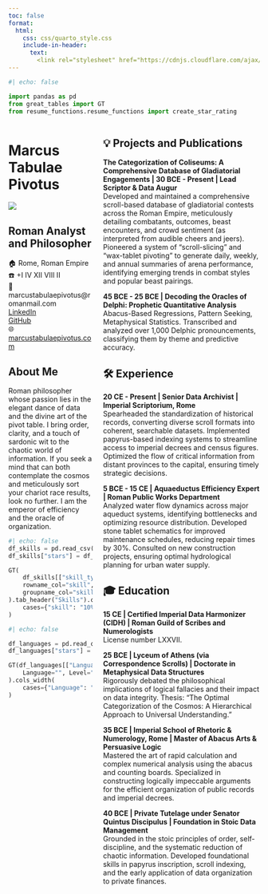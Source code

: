 ```yaml
---
toc: false
format:
  html:
    css: css/quarto_style.css
    include-in-header:
      text:
        <link rel="stylesheet" href="https://cdnjs.cloudflare.com/ajax/libs/font-awesome/6.4.0/css/all.min.css">
---
```

```python
#| echo: false

import pandas as pd
from great_tables import GT
from resume_functions.resume_functions import create_star_rating
```

::: {.columns}

::: {.column .side-column width="35%"}
# Marcus Tabulae Pivotus

![](./data/logo.png)

## Roman Analyst and Philosopher

🏠 Rome, Roman Empire  
☎️ +I IV XII VIII II  
📧 marcustabulaepivotus@romanmail.com  
<i class="fa-brands fa-linkedin-in"></i> [LinkedIn]()    
<i class="fa-brands fa-github"></i> [GitHub]()  
🌐 [marcustabulaepivotus.com]()  

## About Me
Roman philosopher whose passion lies in the elegant dance of data and the divine art of the pivot table. I bring order, clarity, and a touch of sardonic wit to the chaotic world of information. If you seek a mind that can both contemplate the cosmos and meticulously sort your chariot race results, look no further. I am the emperor of efficiency and the oracle of organization.

```python
#| echo: false
df_skills = pd.read_csv("./data/skills.csv")
df_skills["stars"] = df_skills["mark"].apply(create_star_rating)

GT(
    df_skills[["skill_type", "skill", "description", "stars"]],
    rowname_col="skill",
    groupname_col="skill_type",
).tab_header("Skills").cols_label(skill="", description="", stars="").cols_width(
    cases={"skill": "10%", "description": "50%", "stars": "20%"}
)
```

```python
#| echo: false

df_languages = pd.read_csv("./data/languages.csv")
df_languages["stars"] = df_languages["mark"].apply(create_star_rating)

GT(df_languages[["Language", "Level", "stars"]]).tab_header("Languages").cols_label(
    Language="", Level="", stars=""
).cols_width(
    cases={"Language": "20%", "Level": "20%", "stars": "10%"}
)
```
:::
::: {.column .main-section width="65%"}

## 💡 Projects and Publications

**The Categorization of Coliseums: A Comprehensive Database of Gladiatorial Engagements | 30 BCE - Present | Lead Scriptor & Data Augur**  
Developed and maintained a comprehensive scroll-based database of gladiatorial contests across the Roman Empire, meticulously detailing combatants, outcomes, beast encounters, and crowd sentiment (as interpreted from audible cheers and jeers).
Pioneered a system of "scroll-slicing" and "wax-tablet pivoting" to generate daily, weekly, and annual summaries of arena performance, identifying emerging trends in combat styles and popular beast pairings.


**45 BCE - 25 BCE | Decoding the Oracles of Delphi: Prophetic Quantitative Analysis**  
Abacus-Based Regressions, Pattern Seeking, Metaphysical Statistics. Transcribed and analyzed over 1,000 Delphic pronouncements, classifying them by theme and predictive accuracy.

## 🛠️ Experience

**20 CE - Present | Senior Data Archivist | Imperial Scriptorium, Rome**  
Spearheaded the standardization of historical records, converting diverse scroll formats into coherent, searchable datasets. Implemented papyrus-based indexing systems to streamline access to imperial decrees and census figures. Optimized the flow of critical information from distant provinces to the capital, ensuring timely strategic decisions.

**5 BCE - 15 CE | Aquaeductus Efficiency Expert | Roman Public Works Department**  
Analyzed water flow dynamics across major aqueduct systems, identifying bottlenecks and optimizing resource distribution. Developed stone tablet schematics for improved maintenance schedules, reducing repair times by 30%. Consulted on new construction projects, ensuring optimal hydrological planning for urban water supply.

## 🎓 Education

**15 CE | Certified Imperial Data Harmonizer (CIDH) | Roman Guild of Scribes and Numerologists**  
License number LXXVII. 

**25 BCE | Lyceum of Athens (via Correspondence Scrolls) | Doctorate in Metaphysical Data Structures**  
Rigorously debated the philosophical implications of logical fallacies and their impact on data integrity.
Thesis: "The Optimal Categorization of the Cosmos: A Hierarchical Approach to Universal Understanding."

**35 BCE | Imperial School of Rhetoric & Numerology, Rome | Master of Abacus Arts & Persuasive Logic**  
Mastered the art of rapid calculation and complex numerical analysis using the abacus and counting boards.
Specialized in constructing logically impeccable arguments for the efficient organization of public records and imperial decrees.


**40 BCE | Private Tutelage under Senator Quintus Discipulus | Foundation in Stoic Data Management**  
Grounded in the stoic principles of order, self-discipline, and the systematic reduction of chaotic information.
Developed foundational skills in papyrus inscription, scroll indexing, and the early application of data organization to private finances.

:::
:::